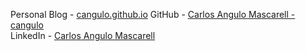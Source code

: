 
Personal Blog - [cangulo.github.io](https://cangulo.github.io)
GitHub - [Carlos Angulo Mascarell - cangulo](https://github.com/cangulo)  
LinkedIn - [Carlos Angulo Mascarell](https://www.linkedin.com/in/angulomascarell)  
